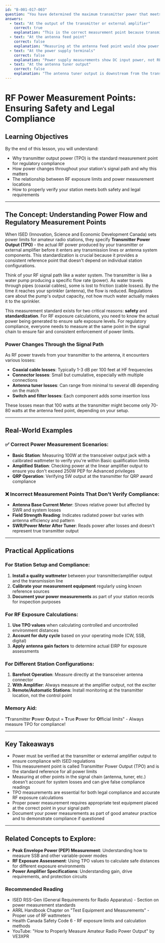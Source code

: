 ```yaml
---
id: "B-001-017-003"
question: "You have determined the maximum transmitter power that meets RF exposure and radiated power limits. Where do you verify this power is NOT exceeded?"
answers:
  - text: "At the output of the transmitter or external amplifier"
    correct: true
    explanation: "This is the correct measurement point because transmitter power output (TPO) is the actual RF power being generated by your equipment before any transmission line losses. ISED regulations specify power limits in terms of transmitter output power, not power at other points in the system. By measuring at the transmitter or amplifier output, you ensure compliance with both RF exposure calculations and legal power limits, accounting for the actual power your equipment produces regardless of what happens downstream in the antenna system."
  - text: "At the antenna feed point"
    correct: false
    explanation: "Measuring at the antenna feed point would show power after transmission line losses, which is always less than transmitter output power. While this measurement is useful for determining actual radiated power, it doesn't verify compliance with transmitter power output (TPO) limits set by ISED regulations. You could be exceeding legal power limits at the transmitter while showing acceptable power at the antenna due to coax losses."
  - text: "At the power supply terminals"
    correct: false
    explanation: "Power supply measurements show DC input power, not RF output power. The efficiency of the transmitter's power amplifier stages means that RF output power is always significantly less than DC input power (typically 40-60% for solid-state amplifiers). Measuring DC power doesn't directly correlate to RF output power and cannot verify compliance with RF exposure or power output regulations."
  - text: "At the antenna tuner output"
    correct: false
    explanation: "The antenna tuner output is downstream from the transmitter and may have already experienced some power loss through cables and the tuner itself. Additionally, not all stations use antenna tuners, and regulations specify transmitter output power regardless of what matching devices or accessories are used. The legal power measurement point remains at the transmitter or amplifier output."
---
```


# RF Power Measurement Points: Ensuring Safety and Legal Compliance

## Learning Objectives
By the end of this lesson, you will understand:
- Why transmitter output power (TPO) is the standard measurement point for regulatory compliance
- How power changes throughout your station's signal path and why this matters
- The relationship between RF exposure limits and power measurement locations
- How to properly verify your station meets both safety and legal requirements

---

## The Concept: Understanding Power Flow and Regulatory Measurement Points

When ISED (Innovation, Science and Economic Development Canada) sets power limits for amateur radio stations, they specify **Transmitter Power Output (TPO)** - the actual RF power produced by your transmitter or external amplifier before it enters any transmission lines or antenna system components. This standardization is crucial because it provides a consistent reference point that doesn't depend on individual station configurations.

Think of your RF signal path like a water system. The transmitter is like a water pump producing a specific flow rate (power). As water travels through pipes (coaxial cables), some is lost to friction (cable losses). By the time it reaches your sprinkler (antenna), the flow is reduced. Regulations care about the pump's output capacity, not how much water actually makes it to the sprinkler.

This measurement standard exists for two critical reasons: **safety** and **standardization**. For RF exposure calculations, you need to know the actual power being generated to ensure safe exposure levels. For regulatory compliance, everyone needs to measure at the same point in the signal chain to ensure fair and consistent enforcement of power limits.

### Power Changes Through the Signal Path

As RF power travels from your transmitter to the antenna, it encounters various losses:
- **Coaxial cable losses**: Typically 1-3 dB per 100 feet at HF frequencies
- **Connector losses**: Small but cumulative, especially with multiple connections
- **Antenna tuner losses**: Can range from minimal to several dB depending on the match
- **Switch and filter losses**: Each component adds some insertion loss

These losses mean that 100 watts at the transmitter might become only 70-80 watts at the antenna feed point, depending on your setup.

---

## Real-World Examples

### ✅ Correct Power Measurement Scenarios:
- **Basic Station**: Measuring 100W at the transceiver output jack with a calibrated wattmeter to verify you're within Basic qualification limits
- **Amplified Station**: Checking power at the linear amplifier output to ensure you don't exceed 250W PEP for Advanced privileges
- **QRP Operation**: Verifying 5W output at the transmitter for QRP award compliance

### ❌ Incorrect Measurement Points That Don't Verify Compliance:
- **Antenna Base Current Meter**: Shows relative power but affected by SWR and system losses
- **Field Strength Reading**: Indicates radiated power but varies with antenna efficiency and pattern
- **SWR/Power Meter After Tuner**: Reads power after losses and doesn't represent true transmitter output

---

## Practical Applications

### For Station Setup and Compliance:
1. **Install a quality wattmeter** between your transmitter/amplifier output and the transmission line
2. **Calibrate your measurement equipment** regularly using known reference sources
3. **Document your power measurements** as part of your station records for inspection purposes

### For RF Exposure Calculations:
1. **Use TPO values** when calculating controlled and uncontrolled environment distances
2. **Account for duty cycle** based on your operating mode (CW, SSB, digital)
3. **Apply antenna gain factors** to determine actual EIRP for exposure assessments

### For Different Station Configurations:
1. **Barefoot Operation**: Measure directly at the transceiver antenna connector
2. **With Amplifier**: Always measure at the amplifier output, not the exciter
3. **Remote/Automatic Stations**: Install monitoring at the transmitter location, not the control point

### Memory Aid:
"**T**ransmitter **P**ower **O**utput = **T**rue **P**ower for **O**fficial limits" - Always measure TPO for compliance!

---

## Key Takeaways

- Power must be verified at the transmitter or external amplifier output to ensure compliance with ISED regulations
- This measurement point is called Transmitter Power Output (TPO) and is the standard reference for all power limits
- Measuring at other points in the signal chain (antenna, tuner, etc.) doesn't account for system losses and can give false compliance readings
- TPO measurements are essential for both legal compliance and accurate RF exposure calculations
- Proper power measurement requires appropriate test equipment placed at the correct point in your signal path
- Document your power measurements as part of good amateur practice and to demonstrate compliance if questioned

---

## Related Concepts to Explore:
- **Peak Envelope Power (PEP) Measurement**: Understanding how to measure SSB and other variable-power modes
- **RF Exposure Assessment**: Using TPO values to calculate safe distances for different exposure environments
- **Power Amplifier Specifications**: Understanding gain, drive requirements, and protection circuits

### Recommended Reading

- ISED RSS-Gen (General Requirements for Radio Apparatus) - Section on power measurement standards
- ARRL Handbook Chapter on "Test Equipment and Measurements" - Proper use of RF wattmeters
- Health Canada Safety Code 6 - RF exposure limits and calculation methods
- YouTube: "How to Properly Measure Amateur Radio Power Output" by VE3XPR
